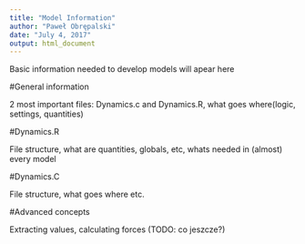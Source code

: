 ```yaml
---
title: "Model Information"
author: "Paweł Obrępalski"
date: "July 4, 2017"
output: html_document
---
```


Basic information needed to develop models will apear here

#General information

2 most important files: Dynamics.c and Dynamics.R, what goes where(logic, settings, quantities)

#Dynamics.R

File structure, what are quantities, globals, etc, whats needed in (almost) every model

#Dynamics.C

File structure, what goes where etc.

#Advanced concepts

Extracting values, calculating forces (TODO: co jeszcze?)